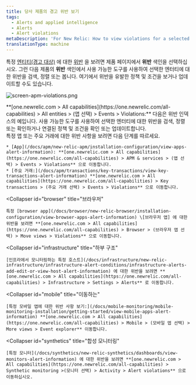 ```yaml
---
title: 당사 제품의 경고 위반 보기
tags:
  - Alerts and applied intelligence
  - Alerts
  - Alert violations
metaDescription: 'For New Relic: How to view violations for a selected entity in its dedicated UI instead of in the alerts UI.'
translationType: machine
---
```



특정 [엔티티(경고 대상)](/docs/using-new-relic/welcome-new-relic/get-started/glossary#alert-entity) 에 대한 [위반](/docs/using-new-relic/welcome-new-relic/get-started/glossary#alert-violation) 을 보려면 제품 페이지에서 **위반** 색인을 선택하십시오. 그런 다음 제품의 **위반** 색인에서 사용 가능한 도구를 사용하여 선택한 엔터티에 대한 위반을 검색, 정렬 또는 봅니다. 여기에서 위반을 유발한 정책 및 조건을 보거나 업데이트할 수도 있습니다.

<img
  title="screen-apm-violations.png"
  alt="screen-apm-violations.png"
  src={accountsApmViolationsScreen}
/>

<figcaption>
  **[one.newrelic.com > All capabilities](https://one.newrelic.com/all-capabilities) > All entities > (앱 선택) > Events > Violations:** 다음은 위반 인덱스의 예입니다. 사용 가능한 도구를 사용하여 선택한 엔터티에 대한 위반을 검색, 정렬 또는 확인하거나 연결된 정책 및 조건을 확인 또는 업데이트합니다.
</figcaption>

<CollapserGroup>
  <Collapser
    id="apm"
    title="APM"
  >
    특정 앱 또는 주요 거래에 대한 위반 사항을 보려면 다음 단계를 따르세요.

    * [App](/docs/apm/new-relic-apm/installation-configuration/view-apps-alert-information): **[one.newrelic.com > All capabilities](https://one.newrelic.com/all-capabilities) > APM & services > (앱 선택) > Events > Violations** 으로 이동합니다.
    * [주요 거래:](/docs/apm/transactions/key-transactions/view-key-transactions-alert-information) **[one.newrelic.com > All capabilities](https://one.newrelic.com/all-capabilities) > Key transactions > (주요 거래 선택) > Events > Violations** 으로 이동합니다.
  </Collapser>

  <Collapser
    id="browser"
    title="브라우저"
  >
    특정 [browser app](/docs/browser/new-relic-browser/installation-configuration/view-browser-apps-alert-information) \[브라우저 앱] 에 대한 위반을 보려면 **[one.newrelic.com > All capabilities](https://one.newrelic.com/all-capabilities) > Browser > (브라우저 앱 선택) > Move views > Violations** 으로 이동합니다.
  </Collapser>

  <Collapser
    id="infrastructure"
    title="하부 구조"
  >
    [인프라에서 모니터링하는 특정 호스트](/docs/infrastructure/new-relic-infrastructure/infrastructure-alert-conditions/infrastructure-alerts-add-edit-or-view-host-alert-information) 에 대한 위반을 보려면 **[one.newrelic.com > All capabilities](https://one.newrelic.com/all-capabilities) > Infrastructure > Settings > Alerts** 로 이동합니다.
  </Collapser>

  <Collapser
    id="mobile"
    title="이동하는"
  >
    [특정 모바일 앱에 대한 위반 사항 보기:](/docs/mobile-monitoring/mobile-monitoring-installation/getting-started/view-mobile-apps-alert-information) **[one.newrelic.com > All capabilities](https://one.newrelic.com/all-capabilities) > Mobile > (모바일 앱 선택) > More views > Event explorer** 이동합니다.
  </Collapser>

  <Collapser
    id="synthetics"
    title="합성 모니터링"
  >
    [특정 모니터](/docs/synthetics/new-relic-synthetics/dashboards/view-monitors-alert-information) 에 대한 위반을 보려면 **[one.newrelic.com > All capabilities](https://one.newrelic.com/all-capabilities) > Synthetic monitoring >(모니터 선택) > Activity > Alert violations** 으로 이동하십시오.
  </Collapser>
</CollapserGroup>